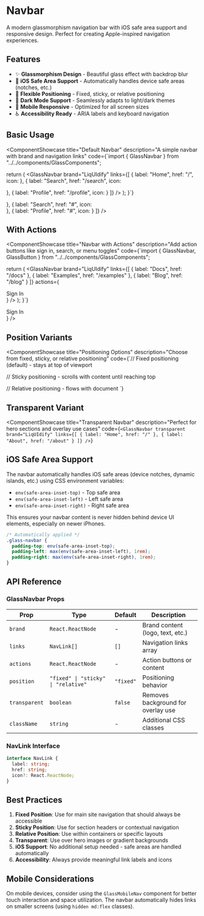 
# Navbar

A modern glassmorphism navigation bar with iOS safe area support and responsive design. Perfect for creating Apple-inspired navigation experiences.

## Features

- ✨ **Glassmorphism Design** - Beautiful glass effect with backdrop blur
- 📱 **iOS Safe Area Support** - Automatically handles device safe areas (notches, etc.)
- 📍 **Flexible Positioning** - Fixed, sticky, or relative positioning
- 🌙 **Dark Mode Support** - Seamlessly adapts to light/dark themes
- 📱 **Mobile Responsive** - Optimized for all screen sizes
- ♿ **Accessibility Ready** - ARIA labels and keyboard navigation

## Basic Usage

<ComponentShowcase
  title="Default Navbar"
  description="A simple navbar with brand and navigation links"
  code={`import { GlassNavbar } from "../../components/GlassComponents";

  return (
    <GlassNavbar
      brand="LiqUIdify"
      links={[
        { label: "Home", href: "/", icon: <Home size={16} /> },
        { label: "Search", href: "/search", icon: <Search size={16} /> },
        { label: "Profile", href: "/profile", icon: <User size={16} /> }
      ]}
    />
  );
}`}
>
  <div className="relative h-16 border border-white/20 rounded-2xl overflow-hidden">
    <GlassNavbar
      brand="LiqUIdify"
      position="relative"
      links={[
        { label: "Home", href: "#", icon: <Home size={16} /> },
        { label: "Search", href: "#", icon: <Search size={16} /> },
        { label: "Profile", href: "#", icon: <User size={16} /> }
      ]}
    />
  </div>
</ComponentShowcase>

## With Actions

<ComponentShowcase
  title="Navbar with Actions"
  description="Add action buttons like sign in, search, or menu toggles"
  code={`import { GlassNavbar, GlassButton } from "../../components/GlassComponents";

  return (
    <GlassNavbar
      brand="LiqUIdify"
      links={[
        { label: "Docs", href: "/docs" },
        { label: "Examples", href: "/examples" },
        { label: "Blog", href: "/blog" }
      ]}
      actions={
        <div className="flex items-center gap-2">
          <GlassButton variant="ghost" size="sm">
            <Github size={16} />
          </GlassButton>
          <GlassButton variant="primary" size="sm">
            Sign In
          </GlassButton>
        </div>
      }
    />
  );
}`}
>
  <div className="relative h-16 border border-white/20 rounded-2xl overflow-hidden">
    <GlassNavbar
      brand="LiqUIdify"
      position="relative"
      links={[
        { label: "Docs", href: "#" },
        { label: "Examples", href: "#" },
        { label: "Blog", href: "#" }
      ]}
      actions={
        <div className="flex items-center gap-2">
          <GlassButton variant="ghost" size="sm">
            <Github size={16} />
          </GlassButton>
          <GlassButton variant="primary" size="sm">
            Sign In
          </GlassButton>
        </div>
      }
    />
  </div>
</ComponentShowcase>

## Position Variants

<ComponentShowcase
  title="Positioning Options"
  description="Choose from fixed, sticky, or relative positioning"
  code={`// Fixed positioning (default) - stays at top of viewport
<GlassNavbar position="fixed" brand="Fixed Navbar" />

// Sticky positioning - scrolls with content until reaching top
<GlassNavbar position="sticky" brand="Sticky Navbar" />

// Relative positioning - flows with document
<GlassNavbar position="relative" brand="Relative Navbar" />`}
>
  <div className="space-y-4">
    <div className="relative h-16 border border-white/20 rounded-2xl overflow-hidden">
      <GlassNavbar
        brand="Fixed Style"
        position="relative"
        links={[{ label: "Always visible", href: "#" }]}
      />
    </div>
    <div className="relative h-16 border border-white/20 rounded-2xl overflow-hidden">
      <GlassNavbar
        brand="Sticky Style"
        position="relative"
        links={[{ label: "Sticks to top", href: "#" }]}
      />
    </div>
  </div>
</ComponentShowcase>

## Transparent Variant

<ComponentShowcase
  title="Transparent Navbar"
  description="Perfect for hero sections and overlay use cases"
  code={`<GlassNavbar
  transparent
  brand="LiqUIdify"
  links={[
    { label: "Home", href: "/" },
    { label: "About", href: "/about" }
  ]}
/>`}
>
  <div className="relative h-16 bg-gradient-to-r from-blue-500 to-purple-600 rounded-2xl overflow-hidden">
    <GlassNavbar
      transparent
      brand="LiqUIdify"
      position="relative"
      links={[
        { label: "Home", href: "#" },
        { label: "About", href: "#" }
      ]}
    />
  </div>
</ComponentShowcase>

## iOS Safe Area Support

The navbar automatically handles iOS safe areas (device notches, dynamic islands, etc.) using CSS environment variables:

- `env(safe-area-inset-top)` - Top safe area
- `env(safe-area-inset-left)` - Left safe area  
- `env(safe-area-inset-right)` - Right safe area

This ensures your navbar content is never hidden behind device UI elements, especially on newer iPhones.

```css
/* Automatically applied */
.glass-navbar {
  padding-top: env(safe-area-inset-top);
  padding-left: max(env(safe-area-inset-left), 1rem);
  padding-right: max(env(safe-area-inset-right), 1rem);
}
```

## API Reference

### GlassNavbar Props

| Prop | Type | Default | Description |
|------|------|---------|-------------|
| `brand` | `React.ReactNode` | - | Brand content (logo, text, etc.) |
| `links` | `NavLink[]` | `[]` | Navigation links array |
| `actions` | `React.ReactNode` | - | Action buttons or content |
| `position` | `"fixed" \| "sticky" \| "relative"` | `"fixed"` | Positioning behavior |
| `transparent` | `boolean` | `false` | Removes background for overlay use |
| `className` | `string` | - | Additional CSS classes |

### NavLink Interface

```typescript
interface NavLink {
  label: string;
  href: string;
  icon?: React.ReactNode;
}
```

## Best Practices

1. **Fixed Position**: Use for main site navigation that should always be accessible
2. **Sticky Position**: Use for section headers or contextual navigation
3. **Relative Position**: Use within containers or specific layouts
4. **Transparent**: Use over hero images or gradient backgrounds
5. **iOS Support**: No additional setup needed - safe areas are handled automatically
6. **Accessibility**: Always provide meaningful link labels and icons

## Mobile Considerations

On mobile devices, consider using the `GlassMobileNav` component for better touch interaction and space utilization. The navbar automatically hides links on smaller screens (using `hidden md:flex` classes).
